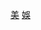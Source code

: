 {{navbox
| name      = 澳門美高梅娛樂場
| title     = [[美高梅金殿超濠股份有限公司|<span style="color:white;">美高梅金殿超濠娛樂場]]
| titlestyle   = background:#D9B300; color:white;
| state     = {{{state|autocollapse}}}
| bodyclass = hlist

| list1  = 
* [[澳門美高梅]]
* [[美獅美高梅]]
}}<includeonly>[[Category:澳門賭場|美]]</includeonly><noinclude>
{{collapsible option}}

[[Category:澳門模板|娛]]</noinclude>